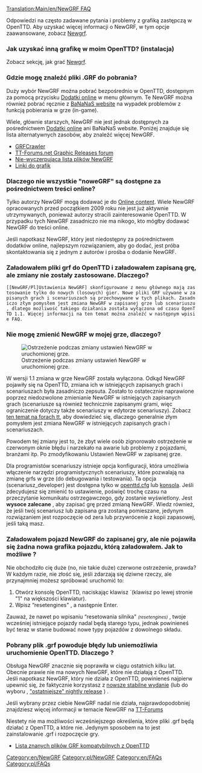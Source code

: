 [[Translation:Main/en/NewGRF FAQ]]{{pl/FAQmenu}}
<!--{{en/Feature|0.4}}-->{{pl/Zgodne Wersje|0.4}}

Odpowiedzi na często zadawane pytania i problemy z grafiką zastępczą w OpenTTD. Aby uzyskać więcej informacji o NewGRF, w tym opcje zaawansowane, zobacz [[Main/pl/NewGRF|Newgrf]].

===Jak uzyskać inną grafikę w moim OpenTTD? (instalacja)===
Zobacz sekcję, jak grać [[Main/pl/NewGRF|Newgrf]].

===Gdzie mogę znaleźć pliki .GRF do pobrania?===

Duży wybór NewGRF można pobrać bezpośrednio w OpenTTD, dostępnym za pomocą przycisku <!--[[Main/en/Online content]]-->[[Main/pl/Dodatki Online|Dodatki online]] w menu głównym. Te NewGRF można również pobrać ręcznie z [http://bananas.openttd.org/ BaNaNaS website] na wypadek problemów z funkcją pobierania w grze (in-game).

Wiele, głównie starszych, NewGRF nie jest jednak dostępnych za pośrednictwem <!--[[Main/en/Online content]]-->[[Main/pl/Dodatki Online|Dodatki online]] ani BaNaNaS website. Poniżej znajduje się lista alternatywnych zasobów, aby znaleźć więcej NewGRF.

* [http://grfcrawler.tt-forums.net/ GRFCrawler]
* [http://www.tt-forums.net/viewforum.php?f=67 TT-Forums.net Graphic Releases forum]
* [[Main/en/NewGRF List|Nie-wyczerpująca lista plików NewGRF]]
* [[Main/en/Linki/Pl#Linki do grafiki|Linki do grafik]]

===Dlaczego nie wszystkie "noweGRF" są dostępne za pośrednictwem treści online?===

Tylko autorzy NewGRF mogą dodawać je do [[Main/pl/Dodatki Online|Online content]]. Wiele NewGRF opracowanych przed początkiem 2009 roku nie jest już aktywnie utrzymywanych, ponieważ autorzy stracili zainteresowanie OpenTTD. W przypadku tych NewGRF zasadniczo nie ma nikogo, kto mógłby dodawać NewGRF do treści online.

Jeśli napotkasz NewGRF, który jest niedostępny za pośrednictwem dodatków online, najlepszym rozwiązaniem, aby go dodać, jest próba skontaktowania się z jednym z autorów i prośba o dodanie NewGRF.

===Załadowałem pliki grf do OpenTTD i załadowałem zapisaną grę, ale zmiany nie zostały zastosowane. Dlaczego?===

 [[NewGRF/Pl]Ustawienia NewGRF] skonfigurowane z menu głównego mają zastosowanie tylko do nowych (losowych) gier. Nowe pliki GRF używane w zapisanych grach i scenariuszach są przechowywane w tych plikach. Zasadniczo złym pomysłem jest zmiana NewGRF w zapisanej grze lub scenariuszu, dlatego możliwość takiego działania została wyłączona od czasu OpenTTD 1.1. Więcej informacji na ten temat można znaleźć w następnym wpisie FAQ.

===Nie mogę zmienić NewGRF w mojej grze, dlaczego?===
[[File:en/Newgrf warning.png|frame|right|Ostrzeżenie podczas zmiany ustawień NewGRF w uruchomionej grze.]]

W wersji 1.1 zmiana w grze NewGRF została wyłączona. Odkąd NewGRF pojawiły się na OpenTTD, zmiana ich w istniejących zapisanych grach i scenariuszach była zasadniczo zepsuta. Zostało to ostatecznie naprawione poprzez niedozwolone zmienianie NewGRF w istniejących zapisanych grach (scenariusze są również technicznie zapisanymi grami, więc ograniczenie dotyczy także scenariuszy w edytorze scenariuszy). Zobacz [http://www.tt-forums.net/viewtopic.php?f=29&t=53881 ten temat na forach tt], aby dowiedzieć się, dlaczego generalnie złym pomysłem jest zmiana NewGRF w istniejących zapisanych grach i scenariuszach.

Powodem tej zmiany jest to, że zbyt wiele osób zignorowało ostrzeżenie w czerwonym oknie błędu i narzekało na awarie lub problemy z pojazdami, branżami itp. Po zmodyfikowaniu Ustawień NewGRF w zapisanej grze.

Dla programistów scenariuszy istnieje opcja konfiguracji, która umożliwia włączenie narzędzi programistycznych scenariuszy, które pozwalają na zmianę grfs w grze (do debugowania i testowania). Ta opcja (scenariusz_developer) jest dostępna tylko w [[Main/pl/Openttd.cfg|openttd.cfg]] lub [[Main/pl/Konsola|konsola]]. Jeśli zdecydujesz się zmienić to ustawienie, poświęć trochę czasu na przeczytanie komunikatu ostrzegawczego, gdy zostanie wyświetlony. Jest '''wysoce zalecane''' , aby zapisać grę przed zmianą NewGRF. Wiedz również, że jeśli twój scenariusz lub zapisana gra zostaną pomieszane, jedynym rozwiązaniem jest rozpoczęcie od zera lub przywrócenie z kopii zapasowej, jeśli taką masz.

===Załadowałem pojazd NewGRF do zapisanej gry, ale nie pojawiła się żadna nowa grafika pojazdu, którą załadowałem. Jak to możliwe ?===

Nie obchodziło cię duże (no, nie takie duże) czerwone ostrzeżenie, prawda? W każdym razie, nie złość się, jeśli zdarzają się dziwne rzeczy, ale przynajmniej możesz spróbować uruchomić to:

# Otwórz konsolę OpenTTD, naciskając klawisz `(klawisz po lewej stronie "1"  na większości klawiatur).
# Wpisz “resetengines" , a następnie Enter.

Zauważ, że nawet po wpisaniu “resetowania silnika" <small>''(resetengines)''</small> , twoje wcześniej istniejące pojazdy nadal będą starego typu, jednak powinieneś być teraz w stanie budować nowe typy pojazdów z dowolnego składu.

===Pobrany plik .grf powoduje błędy lub uniemożliwia uruchomienie OpenTTD. Dlaczego ?===

Obsługa NewGRF znacznie się poprawiła w ciągu ostatnich kilku lat. Obecnie prawie nie ma nowych NewGRF, które nie działają z OpenTTD. Jeśli napotkasz NewGRF, który nie działa z OpenTTD, powinieneś najpierw upewnić się, że faktycznie korzystasz z  [http://www.openttd.org/en/download-stable nowsze stabilne wydanie] (lub do wyboru , [http://www.openttd.org/en/download-trunk "ostatniejsze" nightly release] ) .

Jeśli wybrany przez ciebie NewGRF nadal nie działa, najprawdopodobniej znajdziesz więcej informacji w temacie NewGRF na [http://www.tt-forums.net/viewforum.php?f=66 TT-Forums]

Niestety nie ma możliwości wcześniejszego określenia, które pliki .grf będą działać z OpenTTD, a które nie. Jedynym sposobem na to jest zainstalowanie .grf i rozpoczęcie gry.

* [[Main/en/NewGRF List|Lista znanych plików GRF kompatybilnych z OpenTTD]]



{{pl/Navbox NewGRF}}

[[Category:en/NewGRF]] [[Category:pl/NewGRF]]
[[Category:en/FAQs]] [[Category:pl/FAQs]]